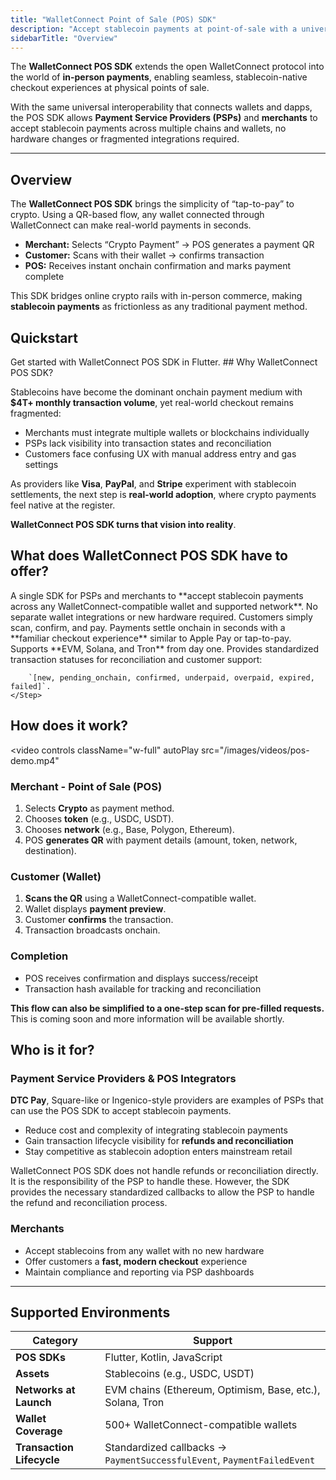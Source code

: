 ```yaml
---
title: "WalletConnect Point of Sale (POS) SDK"
description: "Accept stablecoin payments at point-of-sale with a universal SDK for wallets, PSPs, and merchants."
sidebarTitle: "Overview"
---
```


The **WalletConnect POS SDK** extends the open WalletConnect protocol into the world of **in-person payments**, enabling seamless, stablecoin-native checkout experiences at physical points of sale.

With the same universal interoperability that connects wallets and dapps, the POS SDK allows **Payment Service Providers (PSPs)** and **merchants** to accept stablecoin payments across multiple chains and wallets, no hardware changes or fragmented integrations required.

---

## Overview

The **WalletConnect POS SDK** brings the simplicity of “tap-to-pay” to crypto. Using a QR-based flow, any wallet connected through WalletConnect can make real-world payments in seconds.

- **Merchant:** Selects “Crypto Payment” → POS generates a payment QR  
- **Customer:** Scans with their wallet → confirms transaction  
- **POS:** Receives instant onchain confirmation and marks payment complete  

This SDK bridges online crypto rails with in-person commerce, making **stablecoin payments** as frictionless as any traditional payment method.

## Quickstart

<CardGroup cols={2}>
  <Card title="Flutter" icon="flutter" href="/payments/flutter/installation">
    Get started with WalletConnect POS SDK in Flutter.
  </Card>
</CardGroup>
## Why WalletConnect POS SDK?

Stablecoins have become the dominant onchain payment medium with **$4T+ monthly transaction volume**, yet real-world checkout remains fragmented:

- Merchants must integrate multiple wallets or blockchains individually  
- PSPs lack visibility into transaction states and reconciliation  
- Customers face confusing UX with manual address entry and gas settings

As providers like **Visa**, **PayPal**, and **Stripe** experiment with stablecoin settlements, the next step is **real-world adoption**, where crypto payments feel native at the register.

**WalletConnect POS SDK turns that vision into reality**.

## What does WalletConnect POS SDK have to offer?

<Steps>
    <Step title="Universal Rail" icon="globe">
        A single SDK for PSPs and merchants to **accept stablecoin payments across any WalletConnect-compatible wallet and supported network**. No separate wallet integrations or new hardware required.
    </Step>
    <Step title="Seamless Checkout UX" icon="qrcode">
        Customers simply scan, confirm, and pay. Payments settle onchain in seconds with a **familiar checkout experience** similar to Apple Pay or tap-to-pay.
    </Step>
    <Step title="Multi-Chain with Full Visibility" icon="ethernet">
        Supports **EVM, Solana, and Tron** from day one. Provides standardized transaction statuses for reconciliation and customer support:
        
        `[new, pending_onchain, confirmed, underpaid, overpaid, expired, failed]`.
    </Step>
</Steps>

## How does it work?

 <video
  controls
  className="w-full"
  autoPlay
  src="/images/videos/pos-demo.mp4"
 ></video>

### Merchant - Point of Sale (POS)
1. Selects **Crypto** as payment method.
2. Chooses **token** (e.g., USDC, USDT).
3. Chooses **network** (e.g., Base, Polygon, Ethereum).
4. POS **generates QR** with payment details (amount, token, network, destination).

### Customer (Wallet)
1. **Scans the QR** using a WalletConnect-compatible wallet.
2. Wallet displays **payment preview**.
3. Customer **confirms** the transaction.
4. Transaction broadcasts onchain.

### Completion
- POS receives confirmation and displays success/receipt  
- Transaction hash available for tracking and reconciliation  

**This flow can also be simplified to a one-step scan for pre-filled requests.** This is coming soon and more information will be available shortly.

## Who is it for?

### Payment Service Providers & POS Integrators

**DTC Pay**, Square-like or Ingenico-style providers are examples of PSPs that can use the POS SDK to accept stablecoin payments.

- Reduce cost and complexity of integrating stablecoin payments  
- Gain transaction lifecycle visibility for **refunds and reconciliation**  
- Stay competitive as stablecoin adoption enters mainstream retail  

<Warning>
WalletConnect POS SDK does not handle refunds or reconciliation directly. It is the responsibility of the PSP to handle these. However, the SDK provides the necessary standardized callbacks to allow the PSP to handle the refund and reconciliation process.
</Warning>

### Merchants
- Accept stablecoins from any wallet with no new hardware  
- Offer customers a **fast, modern checkout** experience  
- Maintain compliance and reporting via PSP dashboards  

---

## Supported Environments

| Category | Support |
|-----------|----------|
| **POS SDKs** | Flutter, Kotlin, JavaScript |
| **Assets** | Stablecoins (e.g., USDC, USDT) |
| **Networks at Launch** | EVM chains (Ethereum, Optimism, Base, etc.), Solana, Tron |
| **Wallet Coverage** | 500+ WalletConnect-compatible wallets |
| **Transaction Lifecycle** | Standardized callbacks -> `PaymentSuccessfulEvent`, `PaymentFailedEvent` |
